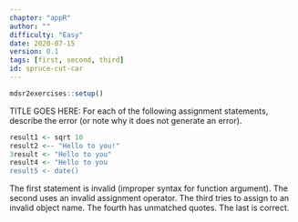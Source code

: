 ```yaml
---
chapter: "appR"
author: ""
difficulty: "Easy"
date: 2020-07-15 
version: 0.1
tags: [first, second, third]
id: spruce-cut-car
---
```


```r
mdsr2exercises::setup()
```

TITLE GOES HERE: For each of the following assignment statements, describe the error (or note why it does not generate an error).

```r
result1 <- sqrt 10
result2 <-- "Hello to you!"
3result <- "Hello to you"
result4 <- "Hello to you
result5 <- date()
```

<!--begin-answer-->
The first statement is invalid (improper syntax for function argument).  The second uses an invalid assignment operator.
The third tries to assign to an invalid object name.  The fourth has unmatched quotes.  The last is correct.
<!--end-answer-->


